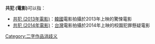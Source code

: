 '''共犯 (電影)'''可以指：

* [[共犯_(2013年電影)|共犯 (2013年電影)]]：[[韓國|韓國]]電影拍攝於2013年上映的驚悚電影
* [[共犯_(2014年電影)|共犯 (2014年電影)]]：[[台灣|台灣]]電影拍攝於2014年上映的校園犯罪懸疑電影

{{disambig}}

[[Category:二字作品消歧义|Category:二字作品消歧义]]